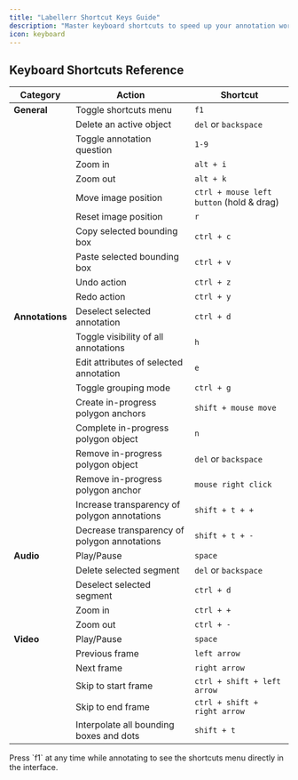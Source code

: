 ```yaml
---
title: "Labellerr Shortcut Keys Guide"
description: "Master keyboard shortcuts to speed up your annotation workflow in Labellerr across different data types."
icon: keyboard
---
```


## Keyboard Shortcuts Reference

| Category | Action | Shortcut |
|----------|--------|----------|
| **General** | Toggle shortcuts menu | `f1` |
| | Delete an active object | `del` or `backspace` |
| | Toggle annotation question | `1-9` |
| | Zoom in | `alt + i` |
| | Zoom out | `alt + k` |
| | Move image position | `ctrl + mouse left button` (hold & drag) |
| | Reset image position | `r` |
| | Copy selected bounding box | `ctrl + c` |
| | Paste selected bounding box | `ctrl + v` |
| | Undo action | `ctrl + z` |
| | Redo action | `ctrl + y` |
| **Annotations** | Deselect selected annotation | `ctrl + d` |
| | Toggle visibility of all annotations | `h` |
| | Edit attributes of selected annotation | `e` |
| | Toggle grouping mode | `ctrl + g` |
| | Create in-progress polygon anchors | `shift + mouse move` |
| | Complete in-progress polygon object | `n` |
| | Remove in-progress polygon object | `del` or `backspace` |
| | Remove in-progress polygon anchor | `mouse right click` |
| | Increase transparency of polygon annotations | `shift + t + +` |
| | Decrease transparency of polygon annotations | `shift + t + -` |
| **Audio** | Play/Pause | `space` |
| | Delete selected segment | `del` or `backspace` |
| | Deselect selected segment | `ctrl + d` |
| | Zoom in | `ctrl + +` |
| | Zoom out | `ctrl + -` |
| **Video** | Play/Pause | `space` |
| | Previous frame | `left arrow` |
| | Next frame | `right arrow` |
| | Skip to start frame | `ctrl + shift + left arrow` |
| | Skip to end frame | `ctrl + shift + right arrow` |
| | Interpolate all bounding boxes and dots | `shift + t` |

<Tip>
Press `f1` at any time while annotating to see the shortcuts menu directly in the interface.
</Tip>
